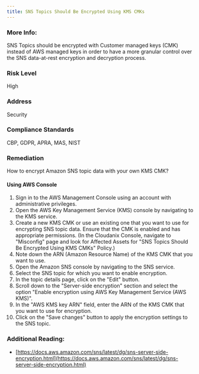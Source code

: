 ```yaml
---
title: SNS Topics Should Be Encrypted Using KMS CMKs
---
```


### More Info:

SNS Topics should be encrypted with Customer managed keys (CMK) instead of AWS managed keys in order to have a more granular control over the SNS data-at-rest encryption and decryption process.

### Risk Level

High

### Address

Security

### Compliance Standards

CBP, GDPR, APRA, MAS, NIST

### Remediation

How to encrypt Amazon SNS topic data with your own KMS CMK?

#### Using AWS Console

1. Sign in to the AWS Management Console using an account with administrative privileges.
2. Open the AWS Key Management Service (KMS) console by navigating to the KMS service.
3. Create a new KMS CMK or use an existing one that you want to use for encrypting SNS topic data. Ensure that the CMK is enabled and has appropriate permissions.
    (In the Cloudanix Console, navigate to "Misconfig" page and look for Affected Assets for "SNS Topics Should Be Encrypted Using KMS CMKs" Policy.)
4. Note down the ARN (Amazon Resource Name) of the KMS CMK that you want to use.
5. Open the Amazon SNS console by navigating to the SNS service.
6. Select the SNS topic for which you want to enable encryption.
7. In the topic details page, click on the "Edit" button.
8. Scroll down to the "Server-side encryption" section and select the option "Enable encryption using AWS Key Management Service (AWS KMS)".
9. In the "AWS KMS key ARN" field, enter the ARN of the KMS CMK that you want to use for encryption.
10. Click on the "Save changes" button to apply the encryption settings to the SNS topic.

### Additional Reading:

- [https://docs.aws.amazon.com/sns/latest/dg/sns-server-side-encryption.html](https://docs.aws.amazon.com/sns/latest/dg/sns-server-side-encryption.html)
